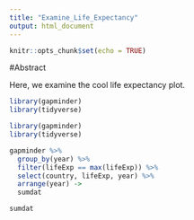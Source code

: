 ```yaml
---
title: "Examine_Life_Expectancy"
output: html_document
---
```


```r
knitr::opts_chunk$set(echo = TRUE)
```

#Abstract

Here, we examine the cool life expectancy plot. 

```r
library(gapminder)
library(tidyverse)
```

```r
library(gapminder)
library(tidyverse)
```

```r
gapminder %>%
  group_by(year) %>%
  filter(lifeExp == max(lifeExp)) %>%
  select(country, lifeExp, year) %>%
  arrange(year) ->
  sumdat

```

```r
sumdat
```
